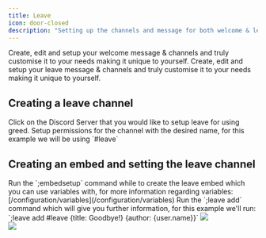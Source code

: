 ---
title: Leave
icon: door-closed
description: "Setting up the channels and message for both welcome & leave events"
---

<CardGroup cols={2}>
  <Card title="Welcome Setup" icon="shield" href="/configuration/welcome">
    Create, edit and setup your welcome message & channels and truly customise
    it to your needs making it unique to yourself.
  </Card>
  <Card
    title="Leave Setup"
    icon="arrows-to-circle"
    href="#creating-a-leave-channel"
  >
    Create, edit and setup your leave message & channels and truly customise it
    to your needs making it unique to yourself.
  </Card>
</CardGroup>

## Creating a leave channel

<Steps>
  <Step title="Head over to your Discord Server">
    Click on the Discord Server that you would like to setup leave for using
    greed.
  </Step>
  <Step title="Create the channel">
    Setup permissions for the channel with the desired name, for this example we
    will be using `#leave`
  </Step>
</Steps>

## Creating an embed and setting the leave channel

<Steps>
  <Step title="Creating the leave embed">
    Run the `;embedsetup` command while to create the leave embed which you
    can use variables with, for more information regarding variables:
    [/configuration/variables](/configuration/variables)
  </Step>
  <Step title="Setup the leave channel">
    Run the `;leave add` command which will give you further information, for this
    example we'll run: `;leave add #leave {title: Goodbye!} {author: {user.name}}`
  </Step>
</Steps>

<Frame caption="Creating the leave embed and setting it up">
  <img src="/images/leave/vnrw5J.png" />
</Frame>
<br />
<Frame caption="Testing the functionality of the leave embed">
  <img src="/images/leave/VOtcWP.png" />
</Frame>